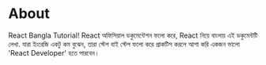 # About

React Bangla Tutorial! React অফিসিয়াল ডকুমেন্টেশন ফলো করে, React নিয়ে বাংলায় এই ডকুমেন্টটি লেখা. যারা ইংরেজি একটু কম বুঝেন, তারা স্টেপ বাই স্টেপ ফলো করে প্রাকটিস করলে আশা করি একজন ভালো 'React Developer' হতে পারবেন।
